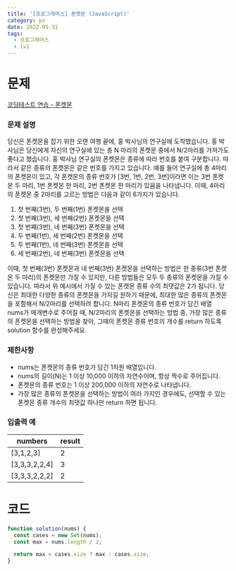 ```yaml
---
title: '[프로그래머스] 폰켓몬 (JavaScript)'
category: ps
date: 2022-05-31
tags:
  - 프로그래머스
  - lv1
---
```


# 문제

[코딩테스트 연습 - 폰켓몬](https://school.programmers.co.kr/learn/courses/30/lessons/1845)

### 문제 설명

당신은 폰켓몬을 잡기 위한 오랜 여행 끝에, 홍 박사님의 연구실에 도착했습니다. 홍 박사님은 당신에게 자신의 연구실에 있는 총 N 마리의 폰켓몬 중에서 N/2마리를 가져가도 좋다고 했습니다.
홍 박사님 연구실의 폰켓몬은 종류에 따라 번호를 붙여 구분합니다. 따라서 같은 종류의 폰켓몬은 같은 번호를 가지고 있습니다. 예를 들어 연구실에 총 4마리의 폰켓몬이 있고, 각 폰켓몬의 종류 번호가 [3번, 1번, 2번, 3번]이라면 이는 3번 폰켓몬 두 마리, 1번 폰켓몬 한 마리, 2번 폰켓몬 한 마리가 있음을 나타냅니다. 이때, 4마리의 폰켓몬 중 2마리를 고르는 방법은 다음과 같이 6가지가 있습니다.

1. 첫 번째(3번), 두 번째(1번) 폰켓몬을 선택
2. 첫 번째(3번), 세 번째(2번) 폰켓몬을 선택
3. 첫 번째(3번), 네 번째(3번) 폰켓몬을 선택
4. 두 번째(1번), 세 번째(2번) 폰켓몬을 선택
5. 두 번째(1번), 네 번째(3번) 폰켓몬을 선택
6. 세 번째(2번), 네 번째(3번) 폰켓몬을 선택

이때, 첫 번째(3번) 폰켓몬과 네 번째(3번) 폰켓몬을 선택하는 방법은 한 종류(3번 폰켓몬 두 마리)의 폰켓몬만 가질 수 있지만, 다른 방법들은 모두 두 종류의 폰켓몬을 가질 수 있습니다. 따라서 위 예시에서 가질 수 있는 폰켓몬 종류 수의 최댓값은 2가 됩니다.
당신은 최대한 다양한 종류의 폰켓몬을 가지길 원하기 때문에, 최대한 많은 종류의 폰켓몬을 포함해서 N/2마리를 선택하려 합니다. N마리 폰켓몬의 종류 번호가 담긴 배열 nums가 매개변수로 주어질 때, N/2마리의 폰켓몬을 선택하는 방법 중, 가장 많은 종류의 폰켓몬을 선택하는 방법을 찾아, 그때의 폰켓몬 종류 번호의 개수를 return 하도록 solution 함수를 완성해주세요.

### 제한사항

- nums는 폰켓몬의 종류 번호가 담긴 1차원 배열입니다.
- nums의 길이(N)는 1 이상 10,000 이하의 자연수이며, 항상 짝수로 주어집니다.
- 폰켓몬의 종류 번호는 1 이상 200,000 이하의 자연수로 나타냅니다.
- 가장 많은 종류의 폰켓몬을 선택하는 방법이 여러 가지인 경우에도, 선택할 수 있는 폰켓몬 종류 개수의 최댓값 하나만 return 하면 됩니다.

### 입출력 예

| numbers       | result |
| ------------- | ------ |
| [3,1,2,3]     | 2      |
| [3,3,3,2,2,4] | 3      |
| [3,3,3,2,2,2] | 2      |

# 코드

```js
function solution(nums) {
  const cases = new Set(nums);
  const max = nums.length / 2;

  return max < cases.size ? max : cases.size;
}
```
